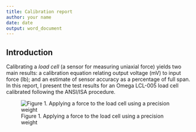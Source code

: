 ```yaml
---
title: Calibration report
author: your name
date: date
output: word_document
---
```


## Introduction

Calibrating a *load cell* (a sensor for measuring uniaxial force) yields two main results: a calibration equation relating output voltage (mV) to input force (lb); and an estimate of sensor accuracy as a percentage of full span. In this report, I present the test results for an Omega LCL-005 load cell calibrated following the ANSI/ISA procedure.

![Figure 1. Applying a force to the load cell using a precision weight](load-cell-setup.png)
